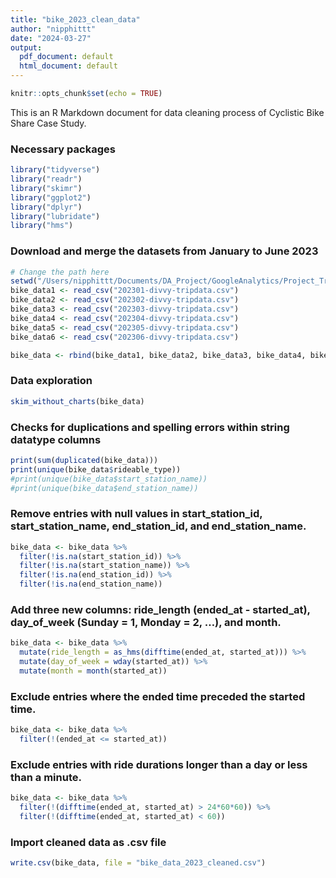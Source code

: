 ```yaml
---
title: "bike_2023_clean_data"
author: "nipphittt"
date: "2024-03-27"
output:
  pdf_document: default
  html_document: default
---
```


```r
knitr::opts_chunk$set(echo = TRUE)
```

This is an R Markdown document for data cleaning process of Cyclistic Bike Share Case Study.

### Necessary packages
```r
library("tidyverse")
library("readr")
library("skimr")
library("ggplot2")
library("dplyr")
library("lubridate")
library("hms")
```


### Download and merge the datasets from January to June 2023
```r
# Change the path here
setwd("/Users/nipphittt/Documents/DA_Project/GoogleAnalytics/Project_Track1/2023_data/")
bike_data1 <- read_csv("202301-divvy-tripdata.csv")
bike_data2 <- read_csv("202302-divvy-tripdata.csv")
bike_data3 <- read_csv("202303-divvy-tripdata.csv")
bike_data4 <- read_csv("202304-divvy-tripdata.csv")
bike_data5 <- read_csv("202305-divvy-tripdata.csv")
bike_data6 <- read_csv("202306-divvy-tripdata.csv")

bike_data <- rbind(bike_data1, bike_data2, bike_data3, bike_data4, bike_data5, bike_data6)
```


### Data exploration
```r
skim_without_charts(bike_data)
```


### Checks for duplications and spelling errors within string datatype columns
```r
print(sum(duplicated(bike_data)))
print(unique(bike_data$rideable_type))
#print(unique(bike_data$start_station_name))
#print(unique(bike_data$end_station_name))
```


### Remove entries with null values in start_station_id, start_station_name, end_station_id, and end_station_name.
```r
bike_data <- bike_data %>% 
  filter(!is.na(start_station_id)) %>% 
  filter(!is.na(start_station_name)) %>% 
  filter(!is.na(end_station_id)) %>% 
  filter(!is.na(end_station_name))
```


### Add three new columns: ride_length (ended_at - started_at), day_of_week (Sunday = 1, Monday = 2, ...), and month.
```r
bike_data <- bike_data %>% 
  mutate(ride_length = as_hms(difftime(ended_at, started_at))) %>% 
  mutate(day_of_week = wday(started_at)) %>% 
  mutate(month = month(started_at))
```


### Exclude entries where the ended time preceded the started time.
```r
bike_data <- bike_data %>% 
  filter(!(ended_at <= started_at))
```


### Exclude entries with ride durations longer than a day or less than a minute.
```r
bike_data <- bike_data %>% 
  filter(!(difftime(ended_at, started_at) > 24*60*60)) %>% 
  filter(!(difftime(ended_at, started_at) < 60))
```


### Import cleaned data as .csv file
```r
write.csv(bike_data, file = "bike_data_2023_cleaned.csv")
```

